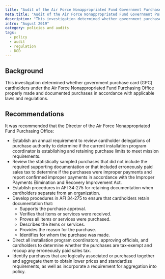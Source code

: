 ```yaml
---
title: "Audit of the Air Force Nonappropriated Fund Government Purchase Card Program DoDIG-2019-113"
meta.title: "Audit of the Air Force Nonappropriated Fund Government Purchase Card Program DoDIG-2019-113"
description: "This investigation determined whether government purchase card (GPC) cardholders under the Air Force Nonappropriated Fund Purchasing Office properly made and documented purchases in accordance with applicable laws and regulations."
intro: "August 2019"
category: policies and audits
tags:
  - policy
  - audit
  - regulation
  - DOD
---
```



<LinkButton link="https://www.dodig.mil/reports.html/Article/1938309/audit-of-the-air-force-nonappropriated-fund-government-purchase-card-program-do/" text="View full audit"  />

## Background

This investigation determined whether government purchase card (GPC) cardholders under the Air Force Nonappropriated Fund Purchasing Office properly made and documented purchases in accordance with applicable laws and regulations.

## Recommendations

It was recommended that the Director of the Air Force Nonappropriated Fund Purchasing Office:

- Establish an annual requirement to review cardholder delegations of purchase authority to determine if the current installation program coordinator is establishing and retaining purchase limits to meet mission requirements.
- Review the statistically sampled purchases that did not include the required supporting documentation or that included erroneously paid sales tax to determine if the purchases were improper payments and report confirmed improper payments in accordance with the Improper Payments Elimination and Recovery Improvement Act.
- Establish procedures in AFI 34‑275 for retaining documentation when cardholders separate from an organization.
- Develop procedures in AFI 34‑275 to ensure that cardholders retain documentation that:
  - Supports the purchase approval.
  - Verifies that items or services were received.
  - Proves all items or services were purchased.
  - Describes the items or services.
  - Provides the reason for the purchase.
  - Identifies for whom the purchase was made. 
- Direct all installation program coordinators, approving officials, and cardholders to determine whether the purchases are tax‑exempt and recoup any erroneously paid sales tax. 
- Identify purchases that are logically associated or purchased together and aggregate them to obtain lower prices and standardize requirements, as well as incorporate a requirement for aggregation into policy.

